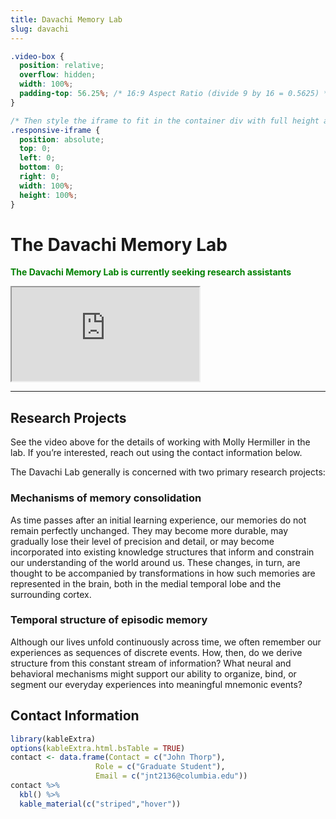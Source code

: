 ```yaml
---
title: Davachi Memory Lab
slug: davachi
---
```


```css
.video-box {
  position: relative;
  overflow: hidden;
  width: 100%;
  padding-top: 56.25%; /* 16:9 Aspect Ratio (divide 9 by 16 = 0.5625) */
}

/* Then style the iframe to fit in the container div with full height and width */
.responsive-iframe {
  position: absolute;
  top: 0;
  left: 0;
  bottom: 0;
  right: 0;
  width: 100%;
  height: 100%;
}
```

# The Davachi Memory Lab

<span style="color:green">
**The Davachi Memory Lab is currently seeking research assistants**
</span>

<div class="video-box">
  <iframe class="responsive-iframe" src="https://www.youtube.com/embed/f8dA-b60aI4"></iframe>
</div>

***

## Research Projects

See the video above for the details of working with Molly Hermiller in the lab. If you're interested, reach out using the contact information below.

The Davachi Lab generally is concerned with two primary research projects:

### Mechanisms of memory consolidation

As time passes after an initial learning experience, our memories do not remain perfectly unchanged. They may become more durable, may gradually lose their level of precision and detail, or may become incorporated into existing knowledge structures that inform and constrain our understanding of the world around us. These changes, in turn, are thought to be accompanied by transformations in how such memories are represented in the brain, both in the medial temporal lobe and the surrounding cortex.

### Temporal structure of episodic memory

Although our lives unfold continuously across time, we often remember our experiences as sequences of discrete events. How, then, do we derive structure from this constant stream of information? What neural and behavioral mechanisms might support our ability to organize, bind, or segment our everyday experiences into meaningful mnemonic events?

## Contact Information

```r
library(kableExtra)
options(kableExtra.html.bsTable = TRUE)
contact <- data.frame(Contact = c("John Thorp"),
                   Role = c("Graduate Student"),
                   Email = c("jnt2136@columbia.edu"))
contact %>%
  kbl() %>%
  kable_material(c("striped","hover"))
                   
                   
```

